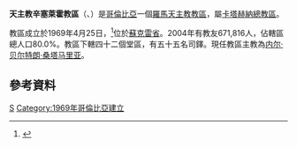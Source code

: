 {{Infobox Roman Catholic diocese
|jurisdiction     = 教區
|name            = 辛塞萊霍
 |latin= Dioecesis Sinceleiensis
|image =Mapa Diocesis de Sincelejo.svg
|caption = 教區位置
 |location = [[哥倫比亞|哥倫比亞]]
|territory = [[蘇克雷省|蘇克雷省]]
|population = 671,816
|rite = [[罗马礼|罗马礼]]
|patron =
|province = 卡塔赫納
|established = 1969年
|cathedral = [[聖方濟主教座堂_(辛塞萊霍)|聖方濟主教座堂]]
|co-cathedral =
|leadership = 主教
|website =
|pope = 
|patriarch=
|metropolitan =
|ordinary = [[内尔·贝尔特朗·桑塔马里亚|内尔·贝尔特朗·桑塔马里亚]]
|coadjutor archbishop =
|coadjutor bishop =
|auxiliary =
|emeritus = }} 

'''天主教辛塞萊霍教區'''（{{lang-la|Dioecesis Sinceleiensis}}、{{lang-es|Diócesis de Sincelejo}}）是[[哥倫比亞|哥倫比亞]]一個[[羅馬天主教|羅馬天主教]][[教區|教區]]，屬[[天主教卡塔赫納總教區|卡塔赫納總教區]]。

教區成立於1969年4月25日，<ref>{{Cite web |url=http://www.vatican.va/holy_father/paul_vi/apost_constitutions/documents/hf_p-vi_apc_19690425_sincelejensis_lt.html |title=升為教區的宗座憲令 |access-date=2013-09-24 |archive-date=2014-02-03 |archive-url=https://web.archive.org/web/20140203131738/http://www.vatican.va/holy_father/paul_vi/apost_constitutions/documents/hf_p-vi_apc_19690425_sincelejensis_lt.html |dead-url=no }}</ref>位於[[蘇克雷省|蘇克雷省]]。2004年有教友671,816人，佔轄區總人口80.0%。教區下轄四十二個堂區，有五十五名司鐸。現任教區主教為[[内尔·贝尔特朗·桑塔马里亚|内尔·贝尔特朗·桑塔马里亚]]。

==參考資料==
{{reflist}}

{{哥倫比亞天主教教區}}
[[Category:哥倫比亞天主教教區|S]]
[[Category:1969年哥倫比亞建立|Category:1969年哥倫比亞建立]]